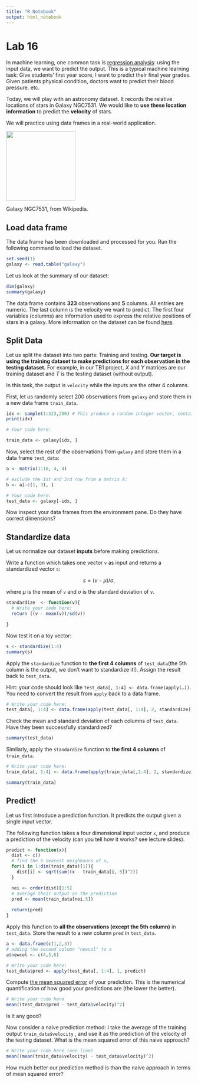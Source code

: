 ```yaml
---
title: "R Notebook"
output: html_notebook
---
```


# Lab 16

In machine learning, one common task is [regression analysis](https://en.wikipedia.org/wiki/Regression_analysis): using the input data, we want to predict the output. This is a typical machine learning task: Give students' first year score, I want to predict their final year grades. Given patients physical condition, doctors want to predict their blood pressure. etc.

Today, we will play with an astronomy dataset. It records the relative locations of stars in Galaxy NGC7531. We would like to **use these location information** to predict the **velocity** of stars.

We will practice using data frames in a real-world application.

![](https://upload.wikimedia.org/wikipedia/commons/d/dc/NGC_7531_GALEX_WikiSky.jpg){width="188"}

Galaxy NGC7531, from Wikipedia.

## Load data frame

The data frame has been downloaded and processed for you. Run the following command to load the dataset.

```r
set.seed(1)
galaxy <- read.table("galaxy")
```

Let us look at the summary of our dataset:

```r
dim(galaxy)
summary(galaxy)
```

The data frame contains **323** observations and **5** columns. All entries are numeric. The last column is the velocity we want to predict. The first four variables (columns) are information used to express the relative positions of stars in a galaxy. More information on the dataset can be found [here](https://hastie.su.domains/ElemStatLearn/datasets/galaxy.info.txt).

## Split Data

Let us split the dataset into two parts: Training and testing. **Our target is using the training dataset to make predictions for each observation in the testing dataset.** For example, in our TB1 project, $X$ and $Y$ matrices are our training dataset and $T$ is the testing dataset (without output).

In this task, the output is `velocity` while the inputs are the other 4 columns.

First, let us randomly select 200 observations from `galaxy` and store them in a new data frame `train_data`.

```r

idx <- sample(1:323,200) # This produce a random integer vector, containing random integers sampled from sequence 1 to 323. 
print(idx)

# Your code here:

train_data <- galaxy[idx, ]
```

Now, select the rest of the observations from `galaxy` and store them in a data frame `test_data`:

```r

a <- matrix(1:16, 4, 4)

# exclude the 1st and 3rd row from a matrix A:
b <- a[-c(1, 3), ]

# Your code here:
test_data <- galaxy[-idx, ]
```

Now inspect your data frames from the environment pane. Do they have correct dimensions?

## Standardize data

Let us normalize our dataset **inputs** before making predictions.

Write a function which takes one vector `v` as input and returns a standardized vector `s`:

$$
s = (v-\mu)/\sigma, 
$$

where $\mu$ is the mean of `v` and $\sigma$ is the standard deviation of `v`.

```r
standardize  <- function(v){
  # Write your code here:
  return ((v - mean(v))/sd(v))

}
```

Now test it on a toy vector:

```r
s <- standardize(1:4)
summary(s)
```

Apply the `standardize` function to **the first 4 columns** of `test_data`(the 5th column is the output, we don't want to standardize it!). Assign the result back to `test_data`.

Hint: your code should look like `test_data[, 1:4] <- data.frame(apply(…))`. You need to convert the result from `apply` back to a data frame.

```r
# Write your code here:
test_data[, 1:4] <- data.frame(apply(test_data[, 1:4], 2, standardize))
```

Check the mean and standard deviation of each columns of `test_data`. Have they been successfully standardized?

```r
summary(test_data)
```

Similarly, apply the `standardize` function to **the first 4 columns** of `train_data`.

```r
# Write your code here:
train_data[, 1:4] <- data.frame(apply(train_data[,1:4], 2, standardize))
```

```r
summary(train_data)
```

## Predict!

Let us first introduce a prediction function. It predicts the output given a single input vector.

The following function takes a four dimensional input vector `x`, and produce a prediction of the velocity (can you tell how it works? see lecture slides).

```r
predict <- function(x){
  dist <- c()
  # find the 5 nearest neighbours of x, 
  for(i in 1:dim(train_data)[1]){
    dist[i] <- sqrt(sum((x - train_data[i,-5])^2))
  }

  nei <- order(dist)[1:5]
  # average their output as the prediction
  pred <- mean(train_data[nei,5])
  
  return(pred)
}
```

Apply this function to **all the observations (except the 5th column)** in `test_data`. Store the result to a new column `pred` in `test_data`.

```r
a <- data.frame(c(1,2,3))
# adding the second column "newcol" to a
a$newcol <- c(4,5,6)

# Write your code here:
test_data$pred <- apply(test_data[, 1:4], 1, predict)
```

Compute [the mean squared error](https://en.wikipedia.org/wiki/Mean_squared_error) of your prediction. This is the numerical quantification of how good your predictions are (the lower the better).

```r
# Write your code here
mean((test_data$pred - test_data$velocity)^2)
```

Is it any good?

Now consider a naive prediction method: I take the average of the training output `train_data$velocity` , and use it as the prediction of the velocity of the testing dataset. What is the mean squared error of this naive approach?

```r
# Write your code here (one line)
mean((mean(train_data$velocity) - test_data$velocity)^2)
```

How much better our prediction method is than the naive approach in terms of mean squared error?
